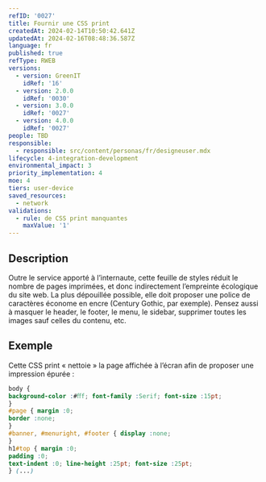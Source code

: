 ```yaml
---
refID: '0027'
title: Fournir une CSS print
createdAt: 2024-02-14T10:50:42.641Z
updatedAt: 2024-02-16T08:48:36.587Z
language: fr
published: true
refType: RWEB
versions:
  - version: GreenIT
    idRef: '16'
  - version: 2.0.0
    idRef: '0030'
  - version: 3.0.0
    idRef: '0027'
  - version: 4.0.0
    idRef: '0027'
people: TBD
responsible:
  - responsible: src/content/personas/fr/designeuser.mdx
lifecycle: 4-integration-development
environmental_impact: 3
priority_implementation: 4
moe: 4
tiers: user-device
saved_resources:
  - network
validations:
  - rule: de CSS print manquantes
    maxValue: '1'
---
```


## Description

Outre le service apporté à l’internaute, cette feuille de styles réduit le nombre de pages imprimées,
et donc indirectement l’empreinte écologique du site web. La plus dépouillée possible, elle doit proposer une police
de caractères économe en encre (Century Gothic, par exemple). Pensez aussi à masquer le header, le footer, le menu, le sidebar,
supprimer toutes les images sauf celles du contenu, etc.

## Exemple

Cette CSS print « nettoie » la page affichée à l’écran afin de proposer une impression épurée :

```css
body {
background-color :#ﬀf; font-family :Serif; font-size :15pt;
}
#page { margin :0;
border :none;
}
#banner, #menuright, #footer { display :none;
}
h1#top { margin :0;
padding :0;
text-indent :0; line-height :25pt; font-size :25pt;
} (...)
```
